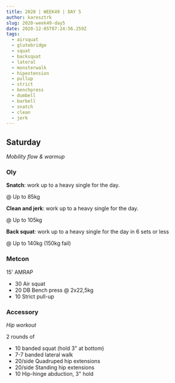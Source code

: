 ```yaml
---
title: 2020 | WEEK49 | DAY 5
author: karesztrk
slug: 2020-week49-day5
date: 2020-12-05T07:24:56.259Z
tags:
  - airsquat
  - glutebridge
  - squat
  - backsquat
  - lateral
  - monsterwalk
  - hipextension
  - pullup
  - strict
  - benchpress
  - dumbell
  - barbell
  - snatch
  - clean
  - jerk
---
```


## Saturday

_Mobility flow & warmup_

### Oly

**Snatch**: work up to a heavy single for the day.

@ Up to 85kg

**Clean and jerk**: work up to a heavy single for the day.

@ Up to 105kg

**Back squat**: work up to a heavy single for the day in 6 sets or less

@ Up to 140kg (150kg fail)

### Metcon

15' AMRAP

- 30 Air squat
- 20 DB Bench press @ 2x22,5kg
- 10 Strict pull-up

### Accessory

_Hip workout_

2 rounds of

- 10 banded squat (hold 3" at bottom)
- 7-7 banded lateral walk
- 20/side Quadruped hip extensions
- 20/side Standing hip extensions
- 10 Hip-hinge abduction, 3" hold
